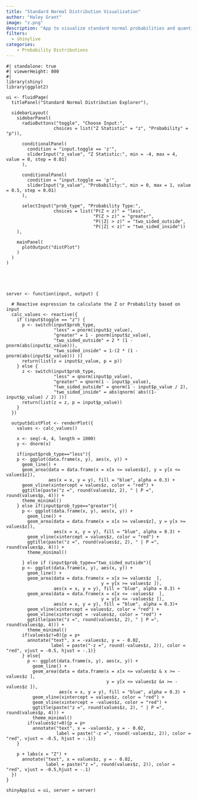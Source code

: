 ```yaml
---
title: "Standard Normal Distribution Visualization"
author: "Haley Grant"
image: "z.png"
description: "App to visualize standard normal probabilities and quantiles"
filters: 
  - shinylive
categories:
    - Probability Distributions
---
```


```shinylive-r
#| standalone: true
#| viewerHeight: 800
#| 
library(shiny)
library(ggplot2)

ui <- fluidPage(
  titlePanel("Standard Normal Distribution Explorer"),
  
  sidebarLayout(
    sidebarPanel(
      radioButtons("toggle", "Choose Input:",
                  choices = list("Z Statistic" = "z", "Probability" = "p")),
      
      conditionalPanel(
        condition = "input.toggle == 'z'",
        sliderInput("z_value", "Z Statistic:", min = -4, max = 4, value = 0, step = 0.01)
      ),
      
      conditionalPanel(
        condition = "input.toggle == 'p'",
        sliderInput("p_value", "Probability:", min = 0, max = 1, value = 0.5, step = 0.01)
      ),
      
      selectInput("prob_type", "Probability Type:",
                  choices = list("P(Z < z)" = "less", 
                                 "P(Z > z)" = "greater", 
                                 "P(|Z| > z)" = "two_sided_outside",
                                 "P(|Z| < z)" = "two_sided_inside"))
    ),
    
    mainPanel(
      plotOutput("distPlot")
    )
  )
)





server <- function(input, output) {
  
  # Reactive expression to calculate the Z or Probability based on input
  calc_values <- reactive({
    if (input$toggle == "z") {
      p <- switch(input$prob_type,
                  "less" = pnorm(input$z_value),
                  "greater" = 1 - pnorm(input$z_value),
                  "two_sided_outside" = 2 * (1 - pnorm(abs(input$z_value))),
                  "two_sided_inside" = 1-(2 * (1 - pnorm(abs(input$z_value))) ))
      return(list(z = input$z_value, p = p))
    } else {
      z <- switch(input$prob_type,
                  "less" = qnorm(input$p_value),
                  "greater" = qnorm(1 - input$p_value),
                  "two_sided_outside" = qnorm(1 - input$p_value / 2),
                  "two_sided_inside" = abs(qnorm( abs((1-input$p_value) / 2) )))
      return(list(z = z, p = input$p_value))
    }
  })
  
  output$distPlot <- renderPlot({
    values <- calc_values()
    
    x <- seq(-4, 4, length = 1000)
    y <- dnorm(x)
    
    if(input$prob_type=="less"){
    p <- ggplot(data.frame(x, y), aes(x, y)) +
      geom_line() +
      geom_area(data = data.frame(x = x[x <= values$z], y = y[x <= values$z]),
                aes(x = x, y = y), fill = "blue", alpha = 0.3) +
      geom_vline(xintercept = values$z, color = "red") +
      ggtitle(paste("z =", round(values$z, 2), " | P =", round(values$p, 4))) +
      theme_minimal()
    } else if(input$prob_type=="greater"){
      p <- ggplot(data.frame(x, y), aes(x, y)) +
        geom_line() +
        geom_area(data = data.frame(x = x[x >= values$z], y = y[x >= values$z]),
                  aes(x = x, y = y), fill = "blue", alpha = 0.3) +
        geom_vline(xintercept = values$z, color = "red") +
        ggtitle(paste("z =", round(values$z, 2), " | P =", round(values$p, 4))) +
        theme_minimal()
      
      } else if (input$prob_type=="two_sided_outside"){
      p <- ggplot(data.frame(x, y), aes(x, y)) +
        geom_line() +
        geom_area(data = data.frame(x = x[x >= values$z  ], 
                                    y = y[x >= values$z ]),
                  aes(x = x, y = y), fill = "blue", alpha = 0.3) +
        geom_area(data = data.frame(x = x[x <= -values$z  ], 
                                    y = y[x <= -values$z ]),
                  aes(x = x, y = y), fill = "blue", alpha = 0.3)+ 
        geom_vline(xintercept = values$z, color = "red") +
        geom_vline(xintercept = -values$z, color = "red") +
        ggtitle(paste("z =", round(values$z, 2), " | P =", round(values$p, 4))) +
        theme_minimal()
      if(values$z!=0){p = p+
        annotate("text", x = -values$z, y = - 0.02, 
                 label = paste("-z =", round(-values$z, 2)), color = "red", vjust = -0.5, hjust = -.1)}
      } else{
        p <- ggplot(data.frame(x, y), aes(x, y)) +
          geom_line() +
          geom_area(data = data.frame(x = x[x <= values$z & x >= -values$z ], 
                                      y = y[x <= values$z &x >= -values$z ]),
                    aes(x = x, y = y), fill = "blue", alpha = 0.3) +
          geom_vline(xintercept = values$z, color = "red") +
          geom_vline(xintercept = -values$z, color = "red") +
          ggtitle(paste("z =", round(values$z, 2), " | P =", round(values$p, 4))) +
          theme_minimal() 
        if(values$z!=0){p = p+
          annotate("text", x = -values$z, y = - 0.02, 
                   label = paste("-z =", round(-values$z, 2)), color = "red", vjust = -0.5, hjust = -.1)}
    }
    
    p + labs(x = "Z") +
      annotate("text", x = values$z, y = - 0.02, 
               label = paste("z =", round(values$z, 2)), color = "red", vjust = -0.5,hjust = -.1)
  })
}

shinyApp(ui = ui, server = server)

```
